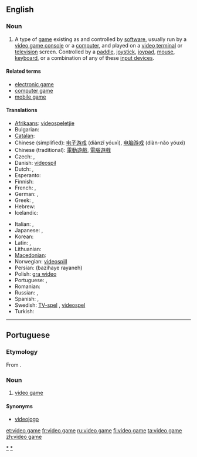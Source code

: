 ==English==

===Noun===
{{wikipedia}}
{{en-noun|sg=[[video]] [[game]]}}

# A type of [[game]] existing as and controlled by [[software]], usually run by a [[video game console]] or a [[computer]], and played on a [[video terminal]] or [[television]] screen.  Controlled by a [[paddle]], [[joystick]], [[joypad]], [[mouse]], [[keyboard]], or a combination of any of these [[input device]]s.

====Related terms====
* [[electronic game]]
* [[computer game]]
* [[mobile game]]

====Translations====
{{trans-top|game controlled by a software}}
* [[Afrikaans]]: [[videospeletjie]]
* Bulgarian: {{t|bg|видеоигра|f|tr=videoigra|sc=Cyrl}}
* [[Catalan]]: {{t|ca|videojoc|m}}
* Chinese (simplified): [[电子游戏]] (diànzǐ yóuxì), [[电脑游戏]] (diàn-nǎo yóuxì)
* Chinese (traditional): [[電動遊戲]], [[電腦遊戲]]
* Czech: {{t-|cs|videohra|f}}, {{t-|cs|počítačová hra|f}}
* Danish: [[videospil]]
* Dutch: {{t+|nl|videospel|n}}, {{t+|nl|videospelletje|n}}
* Esperanto: {{t+|eo|videoludo|xs=Esperanto}}
* Finnish: {{t+|fi|videopeli}}
* French: {{t+|fr|jeu vidéo|m}}, {{t+|fr|jeux vidéo|p}}
* German: {{t+|de|Videospiel|n}}, {{t+|de|videospiele|p}}
* Greek: {{t+|el|τηλεοπτικό παιχνίδι|n}}, {{t+|el|τηλεοπτικά παιχνίδια|p}}
* Hebrew: {{t+|he|משחק מחשב|tr=miskhak makhšev}}
* Icelandic: {{t-|is|tölvuleikur|m}}
{{trans-mid}}
* Italian: {{t+|it|videogioco|s}}, {{t+|it|videogiochi|p}}
* Japanese: {{t+|ja|テレビゲーム|tr=terebi gēmu}}, {{t+|ja|ビデオゲーム|tr=bideo gēmu}}
* Korean: {{t+|ko|비디오 게임|tr=bidio geim|sc=Hang}}
* Latin: {{t+|la|ludus electronicus}}, {{t+|la|ludus visualis}}
* Lithuanian: {{t+|lt|video žaidimai|xs=Lithuanian}}
* [[Macedonian]]: {{t|mk|видеоигра|f|tr=videoígra}}
* Norwegian: [[videospill]]
* Persian: {{fa-Arab|[[بازیهای رایانه]]}} (bazihaye rayaneh)
* Polish: [[gra wideo]] {{f}}
* Portuguese: {{t-|pt|video game|m}}, {{t+|pt|videojogo|m}}
* Romanian: {{t+|ro|joc video|n}}
* Russian: {{t+|ru|видеоигра|f|tr=videoigrá}}, {{t+|ru|видеоигры|p|tr=videoigrý}}
* Spanish: {{t+|es|juego de video}}, {{t+|es|videojuego}}
* Swedish: [[TV-spel]] {{n}}, [[videospel]] {{n}}
* Turkish: {{t+|tr|bilgisayar oyunları}}
{{trans-bottom}}

[[Category:Video games|*]]
----

==Portuguese==

===Etymology===
From {{etyl|en|pt}} {{term|video game|lang=en}}.

===Noun===
{{pt-noun-m}}

# {{Brazil|lang=pt}} [[video game]]

====Synonyms====
* [[videojogo]]

[[Category:pt:Video games|*]]

[[et:video game]]
[[fr:video game]]
[[ru:video game]]
[[fi:video game]]
[[ta:video game]]
[[zh:video game]]